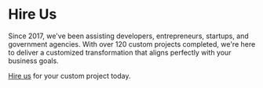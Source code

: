 
# Hire Us

Since 2017, we've been assisting developers, entrepreneurs, startups, and government agencies. With over 120 custom projects completed, we're here to deliver a customized transformation that aligns perfectly with your business goals. 

<Callout type="info">[Hire us](https://kelll31.net/contact-us) for your custom project today.</Callout>
